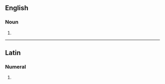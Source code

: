 ==English==

===Noun===
{{head|en|noun plural form}}

# {{plural of|secundo|lang=en}}

----

==Latin==

===Numeral===
{{la-num-form|secundōs}}

# {{inflection of|secundus||acc|m|p|lang=la}}